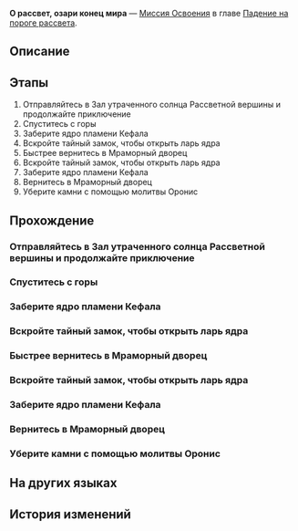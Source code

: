 {{Дополнить|Диалоги.}}
{{Миссия Инфобокс
|id              = 1040410
|Название        = 
|Изображение     = Миссия О рассвет, озари конец мира.png
|Тип             = Миссия Освоения
|События         = 
|Глава           = Падение на пороге рассвета
|Условия         = Завершена [[Миссия Освоения]] ''[[О рассвет, озари конец мира]]''
|Персонажи       = Первопроходец
|СтартЛокация    = [[<!--стартовый мир-->]] — [[<!--стартовая локация-->]]
|Мир             = <!--стартовый мир-->
|Предыдущая      = 
|Следующая       = ???
|Награды         = Опыт Освоения*1 400; Звёздный нефрит*180; Путеводитель путешественника*12; Очищенный эфир*12; Небесная амброзия*560; Lightless Dawncloud*1 { text = Lightless Dawncloud }; Кредиты*180 000
}}
'''О рассвет, озари конец мира''' — [[Миссия Освоения]] в главе [[Падение на пороге рассвета]].

==Описание==
{{Описание|<!--официальное описание из Перекрёстка судеб-->}}

==Этапы==
# Отправляйтесь в Зал утраченного солнца Рассветной вершины и продолжайте приключение
# Спуститесь с горы
# Заберите ядро пламени Кефала
# Вскройте тайный замок, чтобы открыть ларь ядра
# Быстрее вернитесь в Мраморный дворец
# Вскройте тайный замок, чтобы открыть ларь ядра
# Заберите ядро пламени Кефала
# Вернитесь в Мраморный дворец
# Уберите камни с помощью молитвы Оронис

==Прохождение==
{{Дополнить}}

===Отправляйтесь в Зал утраченного солнца Рассветной вершины и продолжайте приключение===
{{Описание миссии|локация=<!--необходимо добавить-->|Я проложил путь к Вихрю сотворения с помощью духовных вод, а Гиацина приняла силу Аквилы и попрощалась со всеми. Мы спешим на помощь в Охему.}}
{{Диалог Начало}}
{{Диалог Конец}}

===Спуститесь с горы===
{{Диалог Начало}}
{{Диалог Конец}}

===Заберите ядро пламени Кефала===
{{Описание миссии|локация=<!--необходимо добавить-->|На священный город опустилась вечная ночь, вызвав полнейший хаос. Наш единственный выход - заполучить последнее ядро пламени и перейти в эру воскресающей земли. Как только мы найдём ядро пламени Кефала, мы тут же отправимся в Вихрь сотворения.}}
{{Диалог Начало}}
{{Диалог Конец}}

===Вскройте тайный замок, чтобы открыть ларь ядра===
{{Диалог Начало}}
{{Диалог Конец}}

===Быстрее вернитесь в Мраморный дворец===
{{Описание миссии|локация=<!--необходимо добавить-->|Создания чёрного течения и Похититель пламени наступают, но ядра пламени Кефала нигде нет. Мы решаем довериться Цифер, которая охраняет ядро пламени, и возвращаемся в Мраморный дворец.}}
{{Диалог Начало}}
{{Диалог Конец}}

===Вскройте тайный замок, чтобы открыть ларь ядра===
{{Описание миссии|локация=<!--необходимо добавить-->|На священный город опустилась вечная ночь, вызвав полнейший хаос. Наш единственный выход - заполучить последнее ядро пламени и перейти в эру воскресающей земли. Как только мы найдём ядро пламени Кефала, мы тут же отправимся в Вихрь сотворения.}}
{{Диалог Начало}}
{{Диалог Конец}}

===Заберите ядро пламени Кефала===
{{Диалог Начало}}
{{Диалог Конец}}

===Вернитесь в Мраморный дворец===
{{Описание миссии|локация=<!--необходимо добавить-->|Создания чёрного течения и Похититель пламени наступают, но ядра пламени Кефала нигде нет. Мы решаем довериться Цифер, которая охраняет ядро пламени, и возвращаемся в Мраморный дворец.}}
{{Диалог Начало}}
{{Диалог Конец}}

===Уберите камни с помощью молитвы Оронис===
{{Описание миссии|локация=<!--необходимо добавить-->|Я проложил путь к Вихрю сотворения с помощью духовных вод, а Гиацина приняла силу Аквилы и попрощалась со всеми. Мы спешим на помощь в Охему.}}
{{Диалог Начало}}
{{Диалог Конец}}

==На других языках==
{{На других языках
|en   = Dawn, Shine at the World's End
|zhs  = 黎明啊，执耀于全世之终
|zht  = 黎明啊，執耀於全世之終
|ja   = 黎明よ、万象の終焉に輝きを
|ko   = 여명이여, 세계의 끝에서 빛나 주오
|es   = Amanecer, brilla en el fin del mundo
|fr   = Aube, rayonne au bout du monde
|ru   = О рассвет, озари конец мира
|th   = รุ่งอรุณเอ๋ย จงสาดส่องจุดจบของโลก
|vi   = Hỡi bình minh, hãy thắp sáng nơi tận cùng thế giới
|de   = O Morgenröte, du wirst über die Welt herrschen
|id   = Fajar, Bersinar di Akhir Dunia
|pt   = Aurora, Brilhe no Fim do Mundo
}}

==История изменений==
{{История изменений|3.3}}
